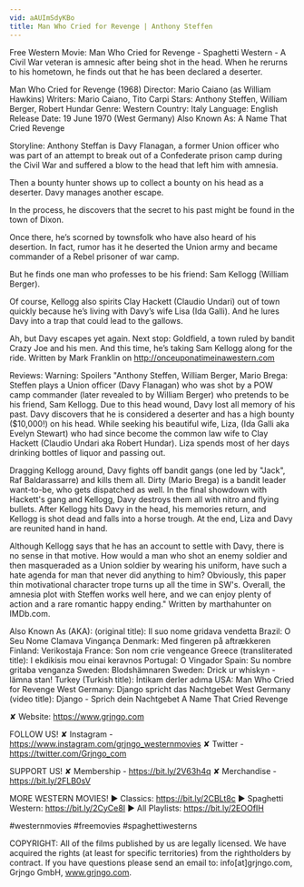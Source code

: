```yaml
---
vid: aAUImSdyKBo
title: Man Who Cried for Revenge | Anthony Steffen
---
```


Free Western Movie: Man Who Cried for Revenge - Spaghetti Western - A Civil War veteran is amnesic after being shot in the head. When he rerurns to his hometown, he finds out that he has been declared a deserter.

Man Who Cried for Revenge (1968)
Director: Mario Caiano (as William Hawkins)
Writers: Mario Caiano, Tito Carpi
Stars: Anthony Steffen, William Berger, Robert Hundar
Genre: Western 
Country: Italy
Language: English
Release Date: 19 June 1970 (West Germany) 
Also Known As: A Name That Cried Revenge 

Storyline:
Anthony Steffan is Davy Flanagan, a former Union officer who was part of an attempt to break out of a Confederate prison camp during the Civil War and suffered a blow to the head that left him with amnesia.

Then a bounty hunter shows up to collect a bounty on his head as a deserter. Davy manages another escape.

In the process, he discovers that the secret to his past might be found in the town of Dixon.

Once there, he’s scorned by townsfolk who have also heard of his desertion. In fact, rumor has it he deserted the Union army and became commander of a Rebel prisoner of war camp.

But he finds one man who professes to be his friend: Sam Kellogg (William Berger).

Of course, Kellogg also spirits Clay Hackett (Claudio Undari) out of town quickly because he’s living with Davy’s wife Lisa (Ida Galli). And he lures Davy into a trap that could lead to the gallows.

Ah, but Davy escapes yet again. Next stop: Goldfield, a town ruled by bandit Crazy Joe and his men. And this time, he’s taking Sam Kellogg along for the ride. Written by Mark Franklin on http://onceuponatimeinawestern.com

Reviews:
Warning: Spoilers
"Anthony Steffen, William Berger, Mario Brega: Steffen plays a Union officer (Davy Flanagan) who was shot by a POW camp commander (later revealed to by William Berger) who pretends to be his friend, Sam Kellogg. Due to this head wound, Davy lost all memory of his past. Davy discovers that he is considered a deserter and has a high bounty ($10,000!) on his head. While seeking his beautiful wife, Liza, (Ida Galli aka Evelyn Stewart) who had since become the common law wife to Clay Hackett (Claudio Undari aka Robert Hundar). Liza spends most of her days drinking bottles of liquor and passing out.

Dragging Kellogg around, Davy fights off bandit gangs (one led by "Jack", Raf Baldarassarre) and kills them all. Dirty (Mario Brega) is a bandit leader want-to-be, who gets dispatched as well. In the final showdown with Hackett's gang and Kellogg, Davy destroys them all with nitro and flying bullets. After Kellogg hits Davy in the head, his memories return, and Kellogg is shot dead and falls into a horse trough. At the end, Liza and Davy are reunited hand in hand.

Although Kellogg says that he has an account to settle with Davy, there is no sense in that motive. How would a man who shot an enemy soldier and then masqueraded as a Union soldier by wearing his uniform, have such a hate agenda for man that never did anything to him? Obviously, this paper thin motivational character trope turns up all the time in SW's. Overall, the amnesia plot with Steffen works well here, and we can enjoy plenty of action and a rare romantic happy ending." Written by marthahunter on IMDb.com.

Also Known As (AKA):
(original title): Il suo nome gridava vendetta
Brazil: O Seu Nome Clamava Vingança
Denmark: Med fingeren på aftrækkeren
Finland: Verikostaja
France: Son nom crie vengeance
Greece (transliterated title): I ekdikisis mou einai keravnos
Portugal: O Vingador
Spain: Su nombre gritaba venganza
Sweden: Blodshämnaren
Sweden: Drick ur whiskyn - lämna stan!
Turkey (Turkish title): İntikam derler adıma
USA: Man Who Cried for Revenge
West Germany: Django spricht das Nachtgebet
West Germany (video title): Django - Sprich dein Nachtgebet
 A Name That Cried Revenge

✘ Website: https://www.grjngo.com

FOLLOW US!
✘ Instagram - https://www.instagram.com/grjngo_westernmovies
✘ Twitter - https://twitter.com/Grjngo_com

SUPPORT US!
✘ Membership - https://bit.ly/2V63h4q
✘ Merchandise - https://bit.ly/2FLB0sV

MORE WESTERN MOVIES! 
► Classics: https://bit.ly/2CBLt8c 
► Spaghetti Western: https://bit.ly/2CyCe8I 
► All Playlists: https://bit.ly/2EOOfIH 

#westernmovies #freemovies #spaghettiwesterns

COPYRIGHT: All of the films published by us are legally licensed. We have acquired the rights (at least for specific territories) from the rightholders by contract. If you have questions please send an email to: info[at]grjngo.com, Grjngo GmbH, www.grjngo.com.